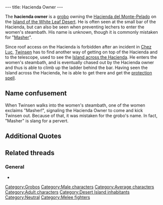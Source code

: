 ---
title: Hacienda Owner
---

{{Character|
Name=Hacienda owner|
Image=Hacienda_owner.jpg|
Race=[[Grobo]]|
Gender=Male|
Size=Medium|
Age=Adult}}

The '''hacienda owner''' is a [[grobo]] owning the [[Hacienda del Monte-Pelado]] on the [[Island of the White Leaf Desert]]. He is often seen at the small bar of the Hacienda, but can also be seen when preventing lechers to enter the women's steambath. His name is unknown, though it is commonly mistaken for "[[#Name confusement|Masher]]".

Since roof access on the Hacienda is forbidden after an incident in [[Chez Luc]], [[Twinsen]] has to find another way of getting on top of the Hacienda and to the telescope, used to see the [[Island across the Hacienda]]. He enters the women's steambath, and is eventually chased out by the Hacienda owner and thus is able to climb up the ladder behind the bar. Having seen the Island across the Hacienda, he is able to get there and get the [[protection spell]].

==Name confusement==
When Twinsen walks into the women's steambath, one of the women exclaims "Masher!", signaling the Hacienda Owner to come and kick Twinsen out. Because of that, it was mistaken for the grobo's name. In fact, "Masher" is slang for a pervert.

==Additional Quotes==
{{Quote|
Quote=Sorry, but I've forbidden roof access since my colleague from Citadel Island had legal issues with a customer who took a bad dive in the cellar of his bar!|
Character=Hacienda owner}}
{{Quote|
Quote=It's depressing. There's nobody left, so obviously business is down. Then the Esmers come and shut my Turkish bath down. I don't get it!|
Character=Hacienda owner}}
{{Quote|
Quote=Unbelievable, the Esmers think they own the place. Their space shuttles come and go through Bald Mountain, it's like they have an anthill underneath<nowiki>!!</nowiki>|
Character=Hacienda owner}}

==Related threads==
===General===
* {{thread|id=6203|title=another thing...}}

[[Category:Grobos]]
[[Category:Male characters]]
[[Category:Average characters]]
[[Category:Adult characters]]
[[Category:Desert Island inhabitants]]
[[Category:Neutral]]
[[Category:Melee fighters]]